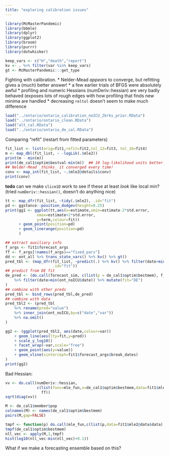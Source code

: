 ```yaml
---
title: "exploring calibration issues"
---
```


```r
library(McMasterPandemic)
library(bbmle)
library(dplyr)
library(ggplot2)
library(broom)
library(purrr)
library(dotwhisker)
```


```r
keep_vars <- c("H","death","report")
kv <- . %>% filter(var %in% keep_vars)
gt <- McMasterPandemic:::get_type
```

Fighting with calibration.
* Nelder-Mead *appears* to converge, but refitting gives a (much) better answer!
* a few earlier trials of BFGS were absolutely awful
* profiling and numeric Hessians (numDeriv::hessian) are very badly behaved (exposes lots of rough edges with how profiling that finds new minima are handled
* decreasing `reltol` doesn't seem to make much difference

```r
load("../ontario/ontario_calibration_noICU_2brks_prior.RData")
load("../ontario/ontario_clean.RData")
load("alt_cal.RData")
load("../ontario/ontario_de_cal.RData")
```

Comparing "refit" (restart from fitted parameters)
```r
fit_list <- list(orig=fit1,refit=fit2,tol_12=fit3, tol_16=fit4)
m <- map_dbl(fit_list, ~ -logLik(.$mle2))
print(m - min(m))
print(de_cal1$optim$bestval-min(m))  ## 10 log-likelihood units better!
## Nelder-Mead _thinks_ it converged every time!
conv <- map_int(fit_list, ~.$mle2@details$conv)
print(conv)
```

**todo** can we make `slice1D` work to see if these at least *look* like local min? (tried `numDeriv::hessian()`, doesn't do anything nice)

```r
tt <- map_dfr(fit_list, ~tidy(.$mle2), .id="fit")
pd <- ggstance::position_dodgev(height=0.25)
print(gg1 <- ggplot(tt,aes(x=estimate,xmin=estimate-2*std.error,
              xmax=estimate+2*std.error,
              y=term,colour=fit))
      + geom_point(position=pd)
      + geom_linerange(position=pd) 
      )
```


```r
## extract auxiliary info
f_args <- fit1$forecast_args
ff <- f_args[!names(f_args)=="fixed_pars"]
dd <- ont_all %>% trans_state_vars() %>% kv() %>% gt()
pred_tbl <- (map_dfr(fit_list, ~predict(.) %>% kv() %>% filter(date>min(dd$date)),
                     .id="fit"))
## predict from DE fit
de_pred <- (do.call(forecast_sim, c(list(p = de_cal1$optim$bestmem), f_args)) %>% kv() %>% gt()
    %>% filter(date>min(ont_noICU$date)) %>% mutate(fit="DE")
)
## combine with other preds
pred_tbl <- bind_rows(pred_tbl,de_pred)
## combine with data
pred_tbl2 <- (pred_tbl
    %>% rename(pred="value")
    %>% inner_join(ont_noICU,by=c("date","var"))
    %>% na.omit()
)
```

```r
gg2 <- (ggplot(pred_tbl2, aes(date,colour=var))
    + geom_line(aes(lty=fit,y=pred))
    + scale_y_log10()
    + facet_wrap(~var,scale="free")
    + geom_point(aes(y=value))
    + geom_vline(xintercept=fit1$forecast_args$break_dates)
)
print(gg2)
```

Bad Hessian:

```r
vv <- do.call(numDeriv::hessian,
              c(list(func=mle_fun,x=de_cal1$optim$bestmem,data=fit1$mle2@data$data),
                ff))
sqrt(diag(vv))
```

```r
M <- de_cal1$member$pop
colnames(M) <- names(de_cal1$optim$bestmem)
pairs(M,gap=FALSE)
```

```r
tmpf <- function(p) do.call(mle_fun,c(list(p,data=fit1$mle2@data$data),ff))
tmpf(de_cal1$optim$bestmem)
nll_vec <- apply(M,1,tmpf)
hist(log10(nll_vec-min(nll_vec)+0.1))
```

What if we make a forecasting ensemble based on this?
